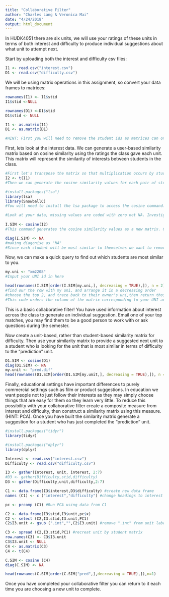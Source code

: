 ```yaml
---
title: "Collaborative Filter"
author: "Charles Lang & Veronica Mai"
date: "4/24/2018"
output: html_document
---
```


In HUDK4051 there are six units, we will use your ratings of these units in terms of both interest and difficulty to produce individual suggestions about what unit to attempt next.

Start by uploading both the interest and difficulty csv files:
```r
I1 <- read.csv("interest.csv")
D1 <- read.csv("difficulty.csv")
```

We will be using matrix operations in this assignment, so convert your data frames to matrices:
```r
rownames(I1) <- I1$stid
I1$stid <-NULL

rownames(D1) <-D1$stid
D1$stid <- NULL

I1 <- as.matrix(I1)
D1 <- as.matrix(D1)

#HINT: First you will need to remove the student ids as matrices can only contain one data type. You will then need to rename your row names with the student ids.

```

First, lets look at the interest data. We can generate a user-based similarity matrix based on cosine similarity using the ratings the class gave each unit. This matrix will represent the similarity of interests between students in the class.

```r
#First let's transpose the matrix so that multiplication occurs by students rather than units.
I2 <- t(I1)
#Then we can generate the cosine similarity values for each pair of students

#install.packages("lsa") 
library(lsa)
library(SnowballC)
#You will need to install the lsa package to access the cosine command.

#Look at your data, missing values are coded with zero not NA. Investigate cosine similarity and decide whether your missing values should be coded with zeros or NAs. Explain your choice. 
  
I.SIM <- cosine(I2) 
#This command generates the cosine similarity values as a new matrix. Click on I.SIM in the Global Environment pane to see what it looks like.

diag(I.SIM) <- NA 
#making diagonise as "NA"
#Since each student will be most similar to themselves we want to remove that information
```

Now, we can make a quick query to find out which students are most similar to you. 
```r
my.uni <- "xm2208" 
#Input your UNI id in here

head(rownames(I.SIM[order(I.SIM[my.uni,], decreasing = TRUE),]), n = 2) 
#find our the row with my uni, and arrange it in a decreasing order
#choose the top 2, and trace back to their owner's uni,then return those two uni
#This code orders the column of the matrix corresponding to your UNI according to similarity and returns the top two UNI ids for the students who's interests are most similar to yours
```

This is a basic collaborative filter! You have used information about interest across the class to generate an individual suggestion. Email one of your top matches, you may find them to be a good person to work with or ask questions during the semester.

Now create a unit-based, rather than student-based similarity matrix for difficulty. Then use your similarity matrix to provide a suggested next unit to a student who is looking for the unit that is most similar in terms of difficulty to the "prediction" unit. 
```r

D1.SIM <- cosine(D1)
diag(D1.SIM) <- NA
my.unit <- "pred.dif" 
head(rownames(D1.SIM[order(D1.SIM[my.unit,], decreasing = TRUE),]), n = 1) 

```

Finally, educational settings have important differences to purely commercial settings such as film or product suggestions. In education we want people not to just follow their interests as they may simply choose things that are easy for them so they learn very little. To reduce this possibility with your collaborative filter create a composite measure from interest and difficulty, then construct a similarity matrix using this measure. (HINT: PCA). Once you have built the similarity matrix generate a suggestion for a student who has just completed the "prediction" unit.
```r
#install.packages("tidyr")
library(tidyr)

#install.packages("dplyr")
library(dplyr)

Interest <- read.csv("interest.csv")
Difficulty <- read.csv("difficulty.csv")

I3 <- gather(Interest, unit, interest, 2:7)
#D3 <- gather(Difficulty,stid,difficulty)
D3 <- gather(Difficulty,unit,difficulty,2:7)

C1 <- data.frame(I3$interest,D3$difficulty) #create new data frame
names (C1) <- c ("interest","difficulty") #change headings to interest & difficulty

pc <- prcomp (C1) #Run PCA using data from C1

C2 <- data.frame(I3$stid,I3$unit,pc$x)
C2 <- select (C2,I3.stid,I3.unit,PC1)
C2$I3.unit <- gsub (".int","",C2$I3.unit) #remove ".int" from unit label

C3 <- spread (C2,I3.stid,PC1) #recreat unit by student matrix
row.names(C3) <- C3$I3.unit
C3$I3.unit <- NULL
C4 <- as.matrix(C3)
C4 <- t(C4)

C.SIM <- cosine (C4)
diag(C.SIM) <- NA

head(rownames(C.SIM[order(C.SIM["pred",],decreasing = TRUE),]),n=1)

```

Once you have completed your collaborative filter you can return to it each time you are choosing a new unit to complete.
